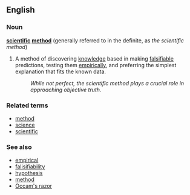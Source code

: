==English==

===Noun===
'''[[scientific]] [[method]]''' (generally referred to in the definite, as ''the scientific method'')
{{wikipedia}}
# {{science}} A method of discovering [[knowledge]] based in making [[falsifiable]] predictions, testing them [[empirically]], and preferring the simplest explanation that fits the known data.
#: ''While not perfect, the scientific method plays a crucial role in approaching objective truth.''

===Related terms===
*[[method]]
*[[science]]
*[[scientific]]

===See also===
*[[empirical]]
*[[falisifiability]]
*[[hypothesis]]
*[[method]]
*[[Occam's razor]]